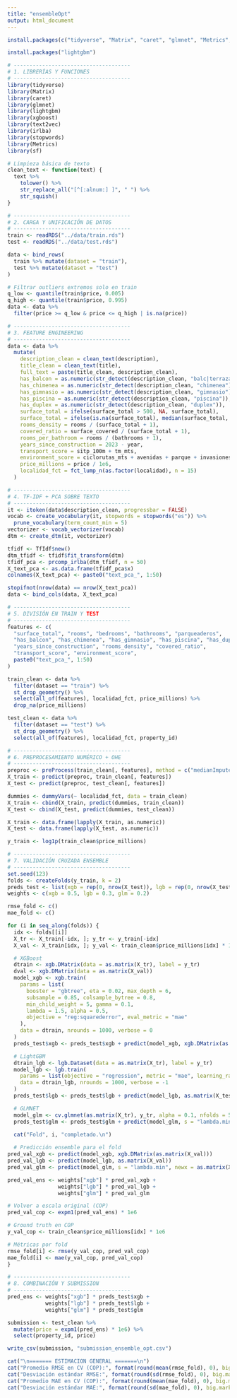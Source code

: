 ```yaml
---
title: "ensembleOpt"
output: html_document
---
```


```r

install.packages(c("tidyverse", "Matrix", "caret", "glmnet", "Metrics", "lightgbm", "text2vec", "irlba", "stopwords", "sf"))

install.packages("lightgbm")

# -------------------------------------
# 1. LIBRERÍAS Y FUNCIONES
# -------------------------------------
library(tidyverse)
library(Matrix)
library(caret)
library(glmnet)
library(lightgbm)
library(xgboost)
library(text2vec)
library(irlba)
library(stopwords)
library(Metrics)
library(sf)

# Limpieza básica de texto
clean_text <- function(text) {
  text %>%
    tolower() %>%
    str_replace_all("[^[:alnum:] ]", " ") %>%
    str_squish()
}

# -------------------------------------
# 2. CARGA Y UNIFICACIÓN DE DATOS
# -------------------------------------
train <- readRDS("../data/train.rds")
test <- readRDS("../data/test.rds")

data <- bind_rows(
  train %>% mutate(dataset = "train"),
  test %>% mutate(dataset = "test")
)

# Filtrar outliers extremos solo en train
q_low <- quantile(train$price, 0.005)
q_high <- quantile(train$price, 0.995)
data <- data %>%
  filter(price >= q_low & price <= q_high | is.na(price))

# -------------------------------------
# 3. FEATURE ENGINEERING
# -------------------------------------
data <- data %>%
  mutate(
    description_clean = clean_text(description),
    title_clean = clean_text(title),
    full_text = paste(title_clean, description_clean),
    has_balcon = as.numeric(str_detect(description_clean, "balc|terraza")),
    has_chimenea = as.numeric(str_detect(description_clean, "chimenea")),
    has_gimnasio = as.numeric(str_detect(description_clean, "gimnasio")),
    has_piscina = as.numeric(str_detect(description_clean, "piscina")),
    has_duplex = as.numeric(str_detect(description_clean, "duplex")),
    surface_total = ifelse(surface_total > 500, NA, surface_total),
    surface_total = ifelse(is.na(surface_total), median(surface_total, na.rm = TRUE), surface_total),
    rooms_density = rooms / (surface_total + 1),
    covered_ratio = surface_covered / (surface_total + 1),
    rooms_per_bathroom = rooms / (bathrooms + 1),
    years_since_construction = 2023 - year,
    transport_score = sitp_100m + tm_mts,
    environment_score = ciclorutas_mts + avenidas + parque + invasiones_100m,
    price_millions = price / 1e6,
    localidad_fct = fct_lump_n(as.factor(localidad), n = 15)
  )
```

```r
# -------------------------------------
# 4. TF-IDF + PCA SOBRE TEXTO
# -------------------------------------
it <- itoken(data$description_clean, progressbar = FALSE)
vocab <- create_vocabulary(it, stopwords = stopwords("es")) %>%
  prune_vocabulary(term_count_min = 5)
vectorizer <- vocab_vectorizer(vocab)
dtm <- create_dtm(it, vectorizer)

tfidf <- TfIdf$new()
dtm_tfidf <- tfidf$fit_transform(dtm)
tfidf_pca <- prcomp_irlba(dtm_tfidf, n = 50)
X_text_pca <- as.data.frame(tfidf_pca$x)
colnames(X_text_pca) <- paste0("text_pca_", 1:50)

stopifnot(nrow(data) == nrow(X_text_pca))
data <- bind_cols(data, X_text_pca)

# -------------------------------------
# 5. DIVISIÓN EN TRAIN Y TEST
# -------------------------------------
features <- c(
  "surface_total", "rooms", "bedrooms", "bathrooms", "parqueaderos",
  "has_balcon", "has_chimenea", "has_gimnasio", "has_piscina", "has_duplex",
  "years_since_construction", "rooms_density", "covered_ratio",
  "transport_score", "environment_score",
  paste0("text_pca_", 1:50)
)

train_clean <- data %>%
  filter(dataset == "train") %>%
  st_drop_geometry() %>%
  select(all_of(features), localidad_fct, price_millions) %>%
  drop_na(price_millions)

test_clean <- data %>%
  filter(dataset == "test") %>%
  st_drop_geometry() %>%
  select(all_of(features), localidad_fct, property_id)

# -------------------------------------
# 6. PREPROCESAMIENTO NUMÉRICO + OHE
# -------------------------------------
preproc <- preProcess(train_clean[, features], method = c("medianImpute", "center", "scale", "YeoJohnson"))
X_train <- predict(preproc, train_clean[, features])
X_test <- predict(preproc, test_clean[, features])

dummies <- dummyVars(~ localidad_fct, data = train_clean)
X_train <- cbind(X_train, predict(dummies, train_clean))
X_test <- cbind(X_test, predict(dummies, test_clean))

X_train <- data.frame(lapply(X_train, as.numeric))
X_test <- data.frame(lapply(X_test, as.numeric))

y_train <- log1p(train_clean$price_millions)
```


```r
# -------------------------------------
# 7. VALIDACIÓN CRUZADA ENSEMBLE
# -------------------------------------
set.seed(123)
folds <- createFolds(y_train, k = 2)
preds_test <- list(xgb = rep(0, nrow(X_test)), lgb = rep(0, nrow(X_test)), glm = rep(0, nrow(X_test)))
weights <- c(xgb = 0.5, lgb = 0.3, glm = 0.2)

rmse_fold <- c()
mae_fold <- c()

for (i in seq_along(folds)) {
  idx <- folds[[i]]
  X_tr <- X_train[-idx, ]; y_tr <- y_train[-idx]
  X_val <- X_train[idx, ]; y_val <- train_clean$price_millions[idx] * 1e6

  # XGBoost
  dtrain <- xgb.DMatrix(data = as.matrix(X_tr), label = y_tr)
  dval <- xgb.DMatrix(data = as.matrix(X_val))
  model_xgb <- xgb.train(
    params = list(
      booster = "gbtree", eta = 0.02, max_depth = 6,
      subsample = 0.85, colsample_bytree = 0.8,
      min_child_weight = 5, gamma = 0.1,
      lambda = 1.5, alpha = 0.5,
      objective = "reg:squarederror", eval_metric = "mae"
    ),
    data = dtrain, nrounds = 1000, verbose = 0
  )
  preds_test$xgb <- preds_test$xgb + predict(model_xgb, xgb.DMatrix(as.matrix(X_test))) / length(folds)

  # LightGBM
  dtrain_lgb <- lgb.Dataset(data = as.matrix(X_tr), label = y_tr)
  model_lgb <- lgb.train(
    params = list(objective = "regression", metric = "mae", learning_rate = 0.02, num_leaves = 31),
    data = dtrain_lgb, nrounds = 1000, verbose = -1
  )
  preds_test$lgb <- preds_test$lgb + predict(model_lgb, as.matrix(X_test)) / length(folds)

  # GLMNET
  model_glm <- cv.glmnet(as.matrix(X_tr), y_tr, alpha = 0.1, nfolds = 5)
  preds_test$glm <- preds_test$glm + predict(model_glm, s = "lambda.min", newx = as.matrix(X_test))[, 1] / length(folds)

  cat("Fold", i, "completado.\n")
  
  # Predicción ensemble para el fold
pred_val_xgb <- predict(model_xgb, xgb.DMatrix(as.matrix(X_val)))
pred_val_lgb <- predict(model_lgb, as.matrix(X_val))
pred_val_glm <- predict(model_glm, s = "lambda.min", newx = as.matrix(X_val))[, 1]

pred_val_ens <- weights["xgb"] * pred_val_xgb +
                weights["lgb"] * pred_val_lgb +
                weights["glm"] * pred_val_glm

# Volver a escala original (COP)
pred_val_cop <- expm1(pred_val_ens) * 1e6

# Ground truth en COP
y_val_cop <- train_clean$price_millions[idx] * 1e6

# Métricas por fold
rmse_fold[i] <- rmse(y_val_cop, pred_val_cop)
mae_fold[i] <- mae(y_val_cop, pred_val_cop)
}

# -------------------------------------
# 8. COMBINACIÓN Y SUBMISSION
# -------------------------------------
pred_ens <- weights["xgb"] * preds_test$xgb +
            weights["lgb"] * preds_test$lgb +
            weights["glm"] * preds_test$glm

submission <- test_clean %>%
  mutate(price = expm1(pred_ens) * 1e6) %>%
  select(property_id, price)

write_csv(submission, "submission_ensemble_opt.csv")

cat("\n======= ESTIMACION GENERAL =======\n")
cat("Promedio RMSE en CV (COP):", format(round(mean(rmse_fold), 0), big.mark = ","), "\n")
cat("Desviación estándar RMSE:", format(round(sd(rmse_fold), 0), big.mark = ","), "\n")
cat("Promedio MAE en CV (COP):", format(round(mean(mae_fold), 0), big.mark = ","), "\n")
cat("Desviación estándar MAE:", format(round(sd(mae_fold), 0), big.mark = ","), "\n")

```

```r

```

